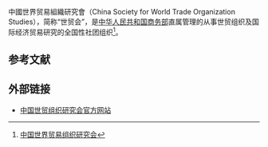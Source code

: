 {{Expand |time=2009-06-13T13:45:22+00:00 }}<!-- 本调用由 {{subst:Expand/auto}} 自动产生。 -->
中國世界贸易組織研究會（China Society for World Trade Organization Studies），简称“世贸会”，是[[中华人民共和国商务部|中华人民共和国商务部]]直属管理的从事世贸组织及国际经济贸易研究的全国性社团组织<ref>[http://csn.mofcom.gov.cn/fwhy/display.php?e_id=3078 中国世界贸易组织研究会]{{dead link|date=2017年11月 |bot=InternetArchiveBot |fix-attempted=yes }}</ref>。

==参考文献==
<div class="references-small">
<references />
</div>

==外部链接==
* [http://cwto.mofcom.gov.cn/ 中国世贸组织研究会官方网站]{{Wayback|url=http://cwto.mofcom.gov.cn/ |date=20100423013329 }}